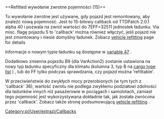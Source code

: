 <noinclude>{{pl/Development/NewGRF/inne strony|en=newgrf-specs.tt-wiki.net/wiki/Callback:_Refitted_capacity_callback|pl=pl/Development/NewGRF/NFO Specs/Callback/Refitted capacity callback}}
</noinclude>==<span id="Refitted_capacity_callback_(15)"></span><span title="Refitted capacity callback (15)" id="Refitted_capacity_callback_.2815.29">Refitted wywołanie zwrotne pojemności (15)</span>==

To wywołanie zwrotne jest używane, gdy pojazd jest remontowany, aby znaleźć nową pojemność. {{pl/Development/NewGRF/ottdp| |2.5|ttdprev=alpha 40}} Jest to 15-bitowy callback od TTDPatch 2.0.1 alpha 40 i pozwala na zwrot wartości do 7EFF=32511 jednostek ładunku. 
{{pl/Development/NewGRF/ottdp|1.2|no}} Via misc. flagę pojazdu 5 to <span title='wywołanie zwrotne'>'callback'</span> można również włączyć, jeśli pojazd nie jest zmontowany i niesie domyślny ładunek. Zobacz [[pl/Development/NewGRF/NFO Specs/VehicleRefitting|vehicle refitting]] page for details

Informacje o nowym typie ładunku są dostępne w [[pl/Development/NewGRF/NFO Specs/VariationalAction2/Vehicles#vehicle-cargo-info-47|variable 47]] .

{{pl/Development/NewGRF/ttdp|}} Dodatkowo zmienna pojazdu B9 (dla VarAction2) zostanie ustawiona na nowy typ ładunku specyficzny dla klimatu (kolumna 3, typ B na [[pl/Development/NewGRF/NFO Specs/CargoTypes|cargo type list]] ) , lub do FF tylko podczas sprawdzania, czy pojazd można 'refittable'.

W przeciwieństwie do zwykłych mocy przerobionych (w tym tych z <span title='wywołania zwrotnego'>'callback'</span> 36), wartość zwrotu nie podlega zwykłemu podziałowi zdolności dla ładunków innych niż pasażerowie w pociągach i samolotach, zamiast tego pojemność jest wykorzystywana dokładnie tak, jak została zwrócona przez <span title='wywołanie zwrotne'>'callback'</span>. Zobacz także stronę podsumowującą [[pl/Development/NewGRF/NFO Specs/VehicleRefitting|vehicle refitting]] .
<!--[[Category:Callbacks]]-->[[Category:pl/User/extrazi/Callbacks]]